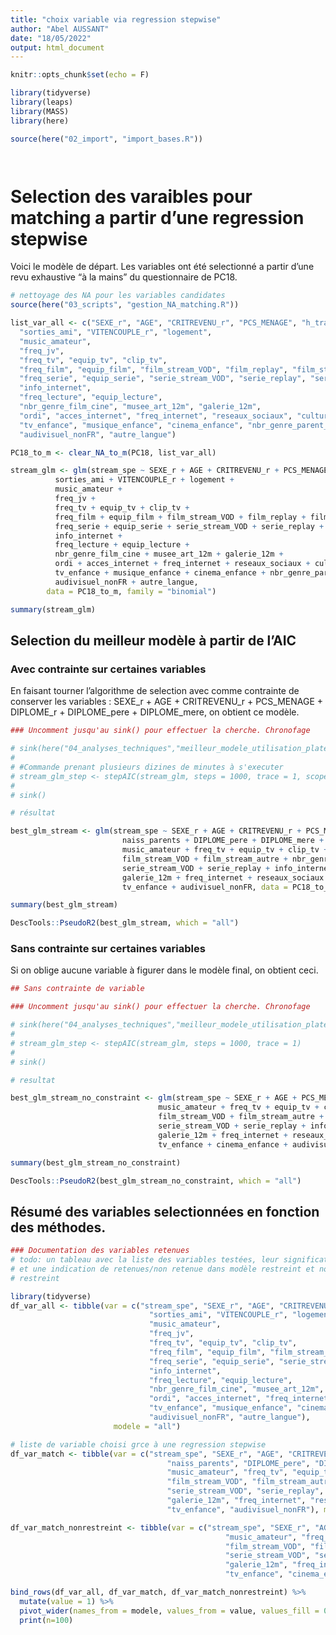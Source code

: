 ```yaml
---
title: "choix variable via regression stepwise"
author: "Abel AUSSANT"
date: "18/05/2022"
output: html_document
---
```


```r
knitr::opts_chunk$set(echo = F)

library(tidyverse)
library(leaps)
library(MASS)
library(here)

source(here("02_import", "import_bases.R"))




```

# Selection des varaibles pour matching a partir d'une regression stepwise

Voici le modèle de départ. Les variables ont été selectionné a partir d'une revu exhaustive "à la mains" du questionnaire de PC18.

```r

# nettoyage des NA pour les variables candidates
source(here("03_scripts", "gestion_NA_matching.R"))

list_var_all <- c("SEXE_r", "AGE", "CRITREVENU_r", "PCS_MENAGE", "h_travail_semaine", "DIPLOME_r", "naiss_parents", "DIPLOME_pere", "CS_pere", "DIPLOME_mere", "CS_mere",
  "sorties_ami", "VITENCOUPLE_r", "logement",
  "music_amateur", 
  "freq_jv", 
  "freq_tv", "equip_tv", "clip_tv",
  "freq_film", "equip_film", "film_stream_VOD", "film_replay", "film_stream_autre", "film_DVD", "film_num", "nbr_genre_film",
  "freq_serie", "equip_serie", "serie_stream_VOD", "serie_replay", "serie_stream_autre", "serie_DVD", "serie_num", "nbr_genre_serie",
  "info_internet",
  "freq_lecture", "equip_lecture",
  "nbr_genre_film_cine", "musee_art_12m", "galerie_12m",
  "ordi", "acces_internet", "freq_internet", "reseaux_sociaux", "culture_en_ligne",
  "tv_enfance", "musique_enfance", "cinema_enfance", "nbr_genre_parent_ecoute", "nbr_genre_ecoute_enfance",
  "audivisuel_nonFR", "autre_langue")

PC18_to_m <- clear_NA_to_m(PC18, list_var_all)

stream_glm <- glm(stream_spe ~ SEXE_r + AGE + CRITREVENU_r + PCS_MENAGE + h_travail_semaine + DIPLOME_r + naiss_parents + DIPLOME_pere + CS_pere + DIPLOME_mere + CS_mere +
          sorties_ami + VITENCOUPLE_r + logement +
          music_amateur + 
          freq_jv + 
          freq_tv + equip_tv + clip_tv +
          freq_film + equip_film + film_stream_VOD + film_replay + film_stream_autre + film_DVD + film_num + nbr_genre_film +
          freq_serie + equip_serie + serie_stream_VOD + serie_replay + serie_stream_autre + serie_DVD + serie_num + nbr_genre_serie +
          info_internet +
          freq_lecture + equip_lecture +
          nbr_genre_film_cine + musee_art_12m + galerie_12m +
          ordi + acces_internet + freq_internet + reseaux_sociaux + culture_en_ligne +
          tv_enfance + musique_enfance + cinema_enfance + nbr_genre_parent_ecoute + nbr_genre_ecoute_enfance +
          audivisuel_nonFR + autre_langue, 
        data = PC18_to_m, family = "binomial")

summary(stream_glm)
```

## Selection du meilleur modèle à partir de l'AIC

### Avec contrainte sur certaines variables

En faisant tourner l'algorithme de selection avec comme contrainte de conserver les variables : SEXE_r + AGE + CRITREVENU_r + PCS_MENAGE + DIPLOME_r + DIPLOME_pere + DIPLOME_mere, on obtient ce modèle.

```r


### Uncomment jusqu'au sink() pour effectuer la cherche. Chronofage

# sink(here("04_analyses_techniques","meilleur_modele_utilisation_plateformes_restraint.txt"), append=TRUE)
# 
# #Commande prenant plusieurs dizines de minutes à s'executer
# stream_glm_step <- stepAIC(stream_glm, steps = 1000, trace = 1, scope = c(lower = as.formula("stream_spe ~ SEXE_r + AGE + CRITREVENU_r + PCS_MENAGE + DIPLOME_r + DIPLOME_pere + DIPLOME_mere")))
# 
# sink()

# résultat

best_glm_stream <- glm(stream_spe ~ SEXE_r + AGE + CRITREVENU_r + PCS_MENAGE + DIPLOME_r + 
                         naiss_parents + DIPLOME_pere + DIPLOME_mere + VITENCOUPLE_r + 
                         music_amateur + freq_tv + equip_tv + clip_tv + freq_film + 
                         film_stream_VOD + film_stream_autre + nbr_genre_film + equip_serie + 
                         serie_stream_VOD + serie_replay + info_internet + musee_art_12m + 
                         galerie_12m + freq_internet + reseaux_sociaux + culture_en_ligne + 
                         tv_enfance + audivisuel_nonFR, data = PC18_to_m, family = "binomial")

summary(best_glm_stream)

DescTools::PseudoR2(best_glm_stream, which = "all")

```

### Sans contrainte sur certaines variables

Si on oblige aucune variable à figurer dans le modèle final, on obtient ceci.

```r

## Sans contrainte de variable

### Uncomment jusqu'au sink() pour effectuer la cherche. Chronofage

# sink(here("04_analyses_techniques","meilleur_modele_utilisation_plateformes.txt"), append=TRUE)
# 
# stream_glm_step <- stepAIC(stream_glm, steps = 1000, trace = 1)
# 
# sink()

# resultat

best_glm_stream_no_constraint <- glm(stream_spe ~ SEXE_r + AGE + PCS_MENAGE + naiss_parents + VITENCOUPLE_r + 
                                 music_amateur + freq_tv + equip_tv + clip_tv + freq_film + 
                                 film_stream_VOD + film_stream_autre + nbr_genre_film + equip_serie + 
                                 serie_stream_VOD + serie_replay + info_internet + musee_art_12m + 
                                 galerie_12m + freq_internet + reseaux_sociaux + culture_en_ligne + 
                                 tv_enfance + cinema_enfance + audivisuel_nonFR, data = PC18_to_m, family = "binomial")

summary(best_glm_stream_no_constraint)

DescTools::PseudoR2(best_glm_stream_no_constraint, which = "all")

```

## Résumé des variables selectionnées en fonction des méthodes.

```r

### Documentation des variables retenues
# todo: un tableau avec la liste des variables testées, leur signification/label
# et une indication de retenues/non retenue dans modèle restreint et non 
# restreint

library(tidyverse)
df_var_all <- tibble(var = c("stream_spe", "SEXE_r", "AGE", "CRITREVENU_r", "PCS_MENAGE", "h_travail_semaine", "DIPLOME_r", "naiss_parents", "DIPLOME_pere", "CS_pere", "DIPLOME_mere", "CS_mere",
                               "sorties_ami", "VITENCOUPLE_r", "logement",
                               "music_amateur", 
                               "freq_jv", 
                               "freq_tv", "equip_tv", "clip_tv",
                               "freq_film", "equip_film", "film_stream_VOD", "film_replay", "film_stream_autre", "film_DVD", "film_num", "nbr_genre_film",
                               "freq_serie", "equip_serie", "serie_stream_VOD", "serie_replay", "serie_stream_autre", "serie_DVD", "serie_num", "nbr_genre_serie",
                               "info_internet",
                               "freq_lecture", "equip_lecture",
                               "nbr_genre_film_cine", "musee_art_12m", "galerie_12m",
                               "ordi", "acces_internet", "freq_internet", "reseaux_sociaux", "culture_en_ligne",
                               "tv_enfance", "musique_enfance", "cinema_enfance", "nbr_genre_parent_ecoute", "nbr_genre_ecoute_enfance",
                               "audivisuel_nonFR", "autre_langue"),
                       modele = "all")

# liste de variable choisi grce à une regression stepwise
df_var_match <- tibble(var = c("stream_spe", "SEXE_r", "AGE", "CRITREVENU_r", "PCS_MENAGE", "DIPLOME_r", 
                                   "naiss_parents", "DIPLOME_pere", "DIPLOME_mere", "VITENCOUPLE_r", 
                                   "music_amateur", "freq_tv", "equip_tv", "clip_tv", "freq_film", 
                                   "film_stream_VOD", "film_stream_autre", "nbr_genre_film", "equip_serie", 
                                   "serie_stream_VOD", "serie_replay", "info_internet", "musee_art_12m", 
                                   "galerie_12m", "freq_internet", "reseaux_sociaux", "culture_en_ligne", 
                                   "tv_enfance", "audivisuel_nonFR"), modele = "match_contraint")

df_var_match_nonrestreint <- tibble(var = c("stream_spe", "SEXE_r", "AGE", "PCS_MENAGE", "naiss_parents", "VITENCOUPLE_r", 
                                                "music_amateur", "freq_tv", "equip_tv", "clip_tv", "freq_film", 
                                                "film_stream_VOD", "film_stream_autre", "nbr_genre_film", "equip_serie", 
                                                "serie_stream_VOD", "serie_replay", "info_internet", "musee_art_12m", 
                                                "galerie_12m", "freq_internet", "reseaux_sociaux", "culture_en_ligne", 
                                                "tv_enfance", "cinema_enfance", "audivisuel_nonFR"), modele= "match_aucune_contrainte")

bind_rows(df_var_all, df_var_match, df_var_match_nonrestreint) %>% 
  mutate(value = 1) %>% 
  pivot_wider(names_from = modele, values_from = value, values_fill = 0) %>% 
  print(n=100)
```

